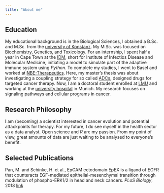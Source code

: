 ```yaml
---
title: "About me"
---
```


## Education

My educational background is in the Biological Sciences, I obtained a B.Sc. and M.Sc. from the [university of Konstanz](https://www.uni-konstanz.de/en/). My M.Sc. was focused on Biochemistry, Genetics, and Toxicology. For an internship, I spent half a year in Cape Town at the [IDM](http://www.idm.uct.ac.za/), short for Institute of Infectios Disease and Molecular Medicine, initiating a model to simulate part of the adaptive immune system using *Python*. To complete my studies, I went to Basel and worked at [NBE-Therapeutics](https://www.nbe-therapeutics.com/). Here, my master's thesis was about investigating a coupling strategy for so called [ADCs](https://en.wikipedia.org/wiki/Antibody-drug_conjugate), designed drugs for targeted cancer therapy. Now, I am a doctoral student enrolled at [LMU](https://www.uni-muenchen.de/index.html) and working at the [university hospital](https://www.lmu-klinikum.de/) in Munich. My research focuses on signaling pathways and cellular programs in cancer. 

## Research Philosophy

I am (becoming) a scientist interested in cancer evolution and potential attackpoints for therapy. For my future, I do see myself in the health sector as a data analyst. Open science and *R* are my passion. From my point of view, great amounts of data are just waiting to be analysed to everyone's benefit.

## Selected Publications

Pan, M. and Schinke, H. et al., EpCAM ectodomain EpEX is a ligand of EGFR that
counteracts EGF-mediated epithelial-mesenchymal transition through modulation of
phospho-ERK1/2 in head and neck cancers. *PLoS Biology*, 2018 [link](https://journals.plos.org/plosbiology/article?id=10.1371/journal.pbio.2006624)